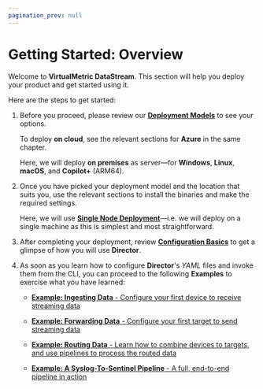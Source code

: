 ```yaml
---
pagination_prev: null
---
```


# Getting Started: Overview

Welcome to **VirtualMetric DataStream**. This section will help you deploy your product and get started using it.

Here are the steps to get started:

1. Before you proceed, please review our [**Deployment Models**](./deployment/index.mdx#models) to see your options.

    To deploy **on cloud**, see the relevant sections for **Azure** in the same chapter.

    Here, we will deploy **on premises** as server&mdash;for **Windows**, **Linux**, **macOS**, and **Copilot+** (ARM64).

3. Once you have picked your deployment model and the location that suits you, use the relevant sections to install the binaries and make the required settings.

    Here, we will use [**Single Node Deployment**](./single-node.mdx)&mdash;i.e. we will deploy on a single machine as this is simplest and most straightforward.

4. After completing your deployment, review [**Configuration Basics**](./configuration-basics.mdx) to get a glimpse of how you will use **Director**.

5. As soon as you learn how to configure **Director**'s _YAML_ files and invoke them from the CLI, you can proceed to the following **Examples** to exercise what you have learned:

    - [**Example: Ingesting Data** - Configure your first device to receive streaming data](./example-ingesting-data.mdx)

    - [**Example: Forwarding Data** - Configure your first target to send streaming data](./example-forwarding-data.mdx)

    - [**Example: Routing Data** - Learn how to combine devices to targets, and use pipelines to process the routed data](./example-routing-data.mdx)

    - [**Example: A Syslog-To-Sentinel Pipeline** - A full, end-to-end pipeline in action](./example-a-syslog-to-sentinel-pipeline.mdx)
